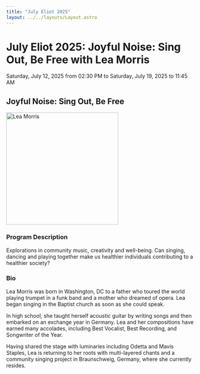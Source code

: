 ```yaml
---
title: "July Eliot 2025"
layout: ../../layouts/Layout.astro
---
```


# July Eliot 2025: Joyful Noise: Sing Out, Be Free with Lea Morris

Saturday, July 12, 2025 from 02:30 PM to Saturday, July 19, 2025 to 11:45 AM

## Joyful Noise: Sing Out, Be Free

<img 
    src={jul25_Lea_Morris.src} 
    alt="Lea Morris"
    width="300" />

### Program Description

Explorations in community music, creativity and well-being. Can singing, dancing and playing together make us healthier 
individuals contributing to a healthier society?

### Bio

Lea Morris was born in Washington, DC to a father who toured the world playing trumpet in a funk band and 
a mother who dreamed of opera. Lea began singing in the Baptist church as soon as she could speak. 

In high school, she taught herself acoustic guitar by writing songs and then embarked on an exchange year in Germany. 
Lea and her compositions have earned many accolades, including Best Vocalist, Best Recording, and Songwriter of the Year.

Having shared the stage with luminaries including Odetta and Mavis Staples, Lea is returning to her 
roots with multi-layered chants and a community singing project in Braunschweig, Germany, where she currently resides.
